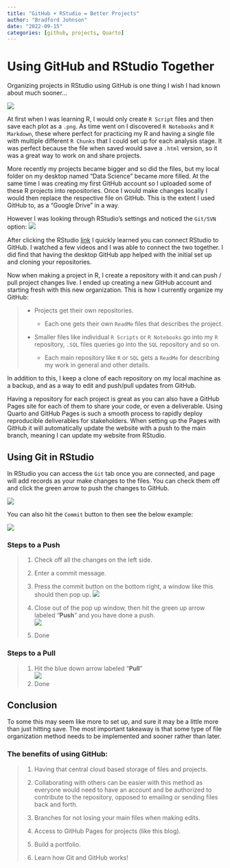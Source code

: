 ```yaml
---
title: "GitHub + RStudio = Better Projects"
author: "Bradford Johnson"
date: "2022-09-15"
categories: [github, projects, Quarto]
---
```


# Using GitHub and RStudio Together

Organizing projects in RStudio using GitHub is one thing I wish I had known about much sooner...

![](yancy-min-842ofHC6MaI-unsplash.jpg)

At first when I was learning R, I would only create `R Script` files and then save each plot as a `.png`. As time went on I discovered `R Notebooks` and `R Markdown`, these where perfect for practicing my R and having a single file with multiple different `R Chunks` that I could set up for each analysis stage. It was perfect because the file when saved would save a `.html` version, so it was a great way to work on and share projects.

More recently my projects became bigger and so did the files, but my local folder on my desktop named "Data Science" became more filled. At the same time I was creating my first GitHub account so I uploaded some of these R projects into repositories. Once I would make changes locally I would then replace the respective file on GitHub. This is the extent I used GitHub to, as a "Google Drive" in a way.

However I was looking through RStudio's settings and noticed the `Git/SVN` option: ![](r-settings.png)

After clicking the RStudio [link](https://support.rstudio.com/hc/en-us/articles/200532077?version=2022.07.1%2B554&mode=desktop) I quickly learned you can connect RStudio to GitHub. I watched a few videos and I was able to connect the two together. I did find that having the desktop GitHub app helped with the initial set up and cloning your repositories.

Now when making a project in R, I create a repository with it and can push / pull project changes live. I ended up creating a new GitHub account and starting fresh with this new organization. This is how I currently organize my GitHub:

> -   Projects get their own repositories.
>
>     -   Each one gets their own `ReadMe` files that describes the project.
>
> -   Smaller files like individual `R Scripts` or `R Notebooks` go into my `R` repository, `.SQL` files queries go into the `SQL` repository and so on.
>
>     -   Each main repository like `R` or `SQL` gets a `ReadMe` for describing my work in general and other details.

In addition to this, I keep a clone of each repository on my local machine as a backup, and as a way to edit and push/pull updates from GitHub.

Having a repository for each project is great as you can also have a GitHub Pages site for each of them to share your code, or even a deliverable. Using Quarto and GitHub Pages is such a smooth process to rapidly deploy reproducible deliverables for stakeholders. When setting up the Pages with GitHub it will automatically update the website with a push to the main branch, meaning I can update my website from RStudio.

## Using Git in RStudio

In RStudio you can access the `Git` tab once you are connected, and page will add records as your make changes to the files. You can check them off and click the green arrow to push the changes to GitHub.

![](r-git.png)

You can also hit the `Commit` button to then see the below example:

![](r-commit.png)

### Steps to a Push

> 1.  Check off all the changes on the left side.
>
> 2.  Enter a commit message.
>
> 3.  Press the commit button on the bottom right, a window like this should then pop up. ![](r-commit2.png)
>
> 4.  Close out of the pop up window, then hit the green up arrow labeled "**Push**" and you have done a push.\
>     ![](r-push-pull.png)
>
> 5.  Done

### Steps to a Pull

> 1.  Hit the blue down arrow labeled "**Pull**"\
>     ![](r-push-pull.png)
> 2.  Done

## Conclusion

To some this may seem like more to set up, and sure it may be a little more than just hitting save. The most important takeaway is that some type of file organization method needs to be implemented and sooner rather than later.

### The benefits of using GitHub:

> 1.  Having that central cloud based storage of files and projects.
>
> 2.  Collaborating with others can be easier with this method as everyone would need to have an account and be authorized to contribute to the repository, opposed to emailing or sending files back and forth.
>
> 3.  Branches for not losing your main files when making edits.
>
> 4.  Access to GitHub Pages for projects (like this blog).
>
> 5.  Build a portfolio.
>
> 6.  Learn how Git and GitHub works!
